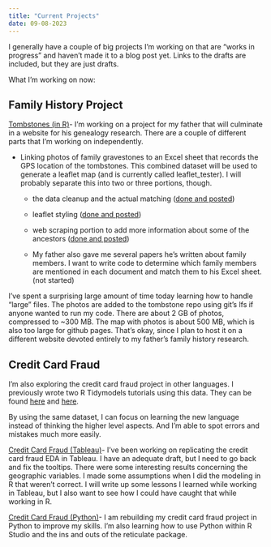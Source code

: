 ```yaml
---
title: "Current Projects"
date: 09-08-2023
---
```


I generally have a couple of big projects I'm working on that are "works in progress" and haven't made it to a blog post yet. Links to the drafts are included, but they are just drafts.

What I'm working on now:

## Family History Project

[Tombstones (in R)](https://github.com/lsinks/tombstone)- I'm working on a project for my father that will culminate in a website for his genealogy research. There are a couple of different parts that I'm working on independently.

-   Linking photos of family gravestones to an Excel sheet that records the GPS location of the tombstones. This combined dataset will be used to generate a leaflet map (and is currently called leaflet_tester). I will probably separate this into two or three portions, though.

    -   the data cleanup and the actual matching ([done and posted](https://lsinks.github.io/posts/2023-08-04-data-cleaning-tombstone/tombstones_data_cleaning.html))

    -   leaflet styling ([done and posted](https://lsinks.github.io/posts/2023-08-14-mapping-tombstone/tombstone_mapping_leaflet.html))

    -   web scraping portion to add more information about some of the ancestors ([done and posted](https://lsinks.github.io/posts/2023-09-08-web-scraping-tombstone/web-scraping.html))

    -   My father also gave me several papers he's written about family members. I want to write code to determine which family members are mentioned in each document and match them to his Excel sheet. (not started)

I've spent a surprising large amount of time today learning how to handle "large" files. The photos are added to the tombstone repo using git's lfs if anyone wanted to run my code. There are about 2 GB of photos, compressed to \~300 MB. The map with photos is about 500 MB, which is also too large for github pages. That's okay, since I plan to host it on a different website devoted entirely to my father's family history research.

## Credit Card Fraud

I'm also exploring the credit card fraud project in other languages. I previously wrote two R Tidymodels tutorials using this data. They can be found [here](https://lsinks.github.io/posts/2023-04-11-credit-card-fraud/fraud_tutorial.html) and [here](https://lsinks.github.io/posts/2023-04-10-tidymodels/tidymodels_tutorial.html).

By using the same dataset, I can focus on learning the new language instead of thinking the higher level aspects. And I'm able to spot errors and mistakes much more easily.

[Credit Card Fraud (Tableau)](https://public.tableau.com/views/ExploratoryDataAnalysisofCreditCardFraud/Overview?:language=en-US&:display_count=n&:origin=viz_share_link)- I've been working on replicating the credit card fraud EDA in Tableau. I have an adequate draft, but I need to go back and fix the tooltips. There were some interesting results concerning the geographic variables. I made some assumptions when I did the modeling in R that weren't correct. I will write up some lessons I learned while working in Tableau, but I also want to see how I could have caught that while working in R.

[Credit Card Fraud (Python)](https://github.com/lsinks/Credit-Card-Fraud-Python)- I am rebuilding my credit card fraud project in Python to improve my skills. I'm also learning how to use Python within R Studio and the ins and outs of the reticulate package.